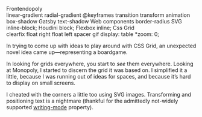 

<Metatags
  title="May 3 | CSS Grid a day"
  description="An example of using CSS grid every day, from May 1–31st, 2019."
  thumbnail={Opengraph}
  url="https://cssgrid31.brett.cool"
  pathname="/may-3"
/>

<div className={Board.canvas}>
  <div className={Board.grid}>
    <div className={Board.branding}>
      <div className={Board.logo}>Frontendopoly</div>
    </div>
    <div className={`${Board.corner_space} ${Board.corner_space_topleft}`} />
    <Space position="top" color="red" price="3kb">
      linear-gradient
    </Space>
    <Space position="top" color="red" price="3kb">
      radial-gradient
    </Space>
    <Space position="top" color="red" price="3kb">
      @keyframes
    </Space>
    <Space position="top" color="#FFF100" price="2kb">
      transition
    </Space>
    <Space position="top" color="#FFF100" price="2kb">
      transform
    </Space>
    <Space position="top" color="#FFF100" price="2kb">
      animation
    </Space>
    <div className={`${Board.corner_space} ${Board.corner_space_topright}`} />
    <Space position="left" color="#FF8E00" price="1mb">
      box-shadow
    </Space>
    <Space position="right" color="#00B64E" price="2kb">
      Gatsby
    </Space>
    <Space position="left" color="#FF8E00" price="1mb">
      text-shadow
    </Space>
    <Space position="right" color="#00B64E" price="2kb">
      Web components
    </Space>
    <Space position="left" color="#FF8E00" price="1mb">
      border-radius
    </Space>
    <Space position="right" color="#00B64E" price="2kb">
      SVG
    </Space>
    <Space position="left" color="#EC1F99" price="3mb">
      inline-block;
    </Space>
    <Space position="right" color="#00B64E" price="2kb">
      Houdini
    </Space>
    <Space position="left" color="#EC1F99" price="3mb">
      block;
    </Space>
    <Space position="right" color="#0073C1" price="1kb">
      Flexbox
    </Space>
    <Space position="left" color="#EC1F99" price="3mb">
      inline;
    </Space>
    <Space position="right" color="#0073C1" price="1kb">
      Css Grid
    </Space>
    <div className={`${Board.corner_space} ${Board.corner_space_bottomleft}`} />
    <Space position="bottom" color="#99E2FE" price="4mb">
      clearfix
    </Space>
    <Space position="bottom" color="#99E2FE" price="4mb">
      float right
    </Space>
    <Space position="bottom" color="#99E2FE" price="4mb">
      float left
    </Space>
    <Space position="bottom" color="#A0502E" price="5mb">
      spacer gif
    </Space>
    <Space position="bottom" color="#A0502E" price="5mb">
      display: table
    </Space>
    <Space position="bottom" color="#A0502E" price="5mb">
      *zoom: 0;
    </Space>
    <div
      className={`${Board.corner_space} ${Board.corner_space_bottomright}`}
    />
  </div>
</div>

<Footer date={3} prev={true}>

In trying to come up with ideas to play around with CSS Grid, an unexpected novel idea came up—representing a boardgame.

In looking for grids everywhere, you start to _see_ them everywhere. Looking at Monopoly, I started to discern the grid it was based on. I simplified it a little, because I was running out of ideas for spaces, and because it’s hard to display on small screens.

I cheated with the corners a little too using SVG images. Transforming and positioning text is a nightmare (thankful for the admittedly not-widely supported [writing-mode][w] property).

[w]: https://developer.mozilla.org/en/docs/Web/CSS/writing-mode

</Footer>
